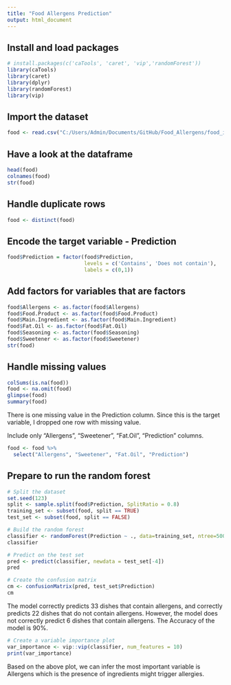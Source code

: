 ```yaml
---
title: "Food Allergens Prediction"
output: html_document
---
```


## Install and load packages

```r
# install.packages(c('caTools', 'caret', 'vip','randomForest'))
library(caTools)
library(caret)
library(dplyr)
library(randomForest)
library(vip)
```

## Import the dataset

```r
food <- read.csv("C:/Users/Admin/Documents/GitHub/Food_Allergens/food_ingredients_and_allergens.csv")
```

## Have a look at the dataframe

```r
head(food)
colnames(food)
str(food)
```

## Handle duplicate rows

```r
food <- distinct(food)
```

## Encode the target variable - Prediction

```r
food$Prediction = factor(food$Prediction,
                         levels = c('Contains', 'Does not contain'),
                         labels = c(0,1))
```

## Add factors for variables that are factors

```r

food$Allergens <- as.factor(food$Allergens)
food$Food.Product <- as.factor(food$Food.Product)
food$Main.Ingredient <- as.factor(food$Main.Ingredient)
food$Fat.Oil <- as.factor(food$Fat.Oil)
food$Seasoning <- as.factor(food$Seasoning)
food$Sweetener <- as.factor(food$Sweetener)
str(food)
```

## Handle missing values

```r
colSums(is.na(food))
food <- na.omit(food)
glimpse(food)
summary(food)
```
There is one missing value in the Prediction column. Since this is the target variable, I dropped one row with missing value.

Include only "Allergens", "Sweetener", "Fat.Oil", "Prediction" columns.

```r
food <- food %>%
  select("Allergens", "Sweetener", "Fat.Oil", "Prediction")
```

## Prepare to run the random forest

```r
# Split the dataset
set.seed(123)
split <- sample.split(food$Prediction, SplitRatio = 0.8)
training_set <- subset(food, split == TRUE)
test_set <- subset(food, split == FALSE)
```

```r
# Build the random forest
classifier <- randomForest(Prediction ~ ., data=training_set, ntree=500, proximity=TRUE)
classifier
```

```r
# Predict on the test set
pred <- predict(classifier, newdata = test_set[-4])
pred
```

```r
# Create the confusion matrix
cm <- confusionMatrix(pred, test_set$Prediction)
cm
```

The model correctly predicts 33 dishes that contain allergens, and correctly predicts 22 dishes that do not contain allergens. However, the model does not correctly predict 6 dishes that contain allergens. The Accuracy of the model is 90%.

```r
# Create a variable importance plot
var_importance <- vip::vip(classifier, num_features = 10)
print(var_importance)
```

Based on the above plot, we can infer the most important variable is Allergens which is the presence of ingredients might trigger allergies.
